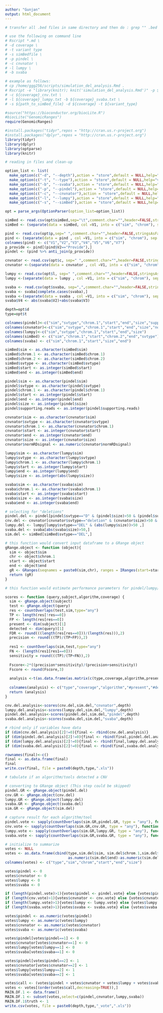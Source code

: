 ```yaml
---
author: "Gunjan"
output: html_document
---
```

  ```r
# transfer all .bed files in same directory and then do : grep "" .bed > simBed.txt. Do similarly for all the files

# use the following on command line
# Rscript *.md \
# -d coverage \
# -t variant type
# -s simBedfile \
# -p pindel \
# -c cnvnator \
# -l lumpy \
# -b svaba

# example as follows:
# cp /home/ggg256/scripts/simulation_del_analysis.Rmd .
# Rscript -e "library(knitr); knit('simulation_del_analysis.Rmd')" -p ${coverage}_pindel.txt \
# -c ${coverage}_cnv.txt \
# -l ${coverage}_lumpy.txt -b ${coverage}_svaba.txt \
# -s ${path_to_simBed_file} -d ${coverage} -t ${variant_type}
```

```r
#source("https://bioconductor.org/biocLite.R")
#biocLite("GenomicRanges")
require(GenomicRanges)

#install.packages("tidyr",repos = "http://cran.us.r-project.org")
#install.packages("dplyr",repos = "http://cran.us.r-project.org")
library(tidyr)
library(dplyr)
library(optparse)
library(knitr)
```

```r
# reading in files and clean-up

option_list <- list(
  make_option(c("-d", "--depth"),action = "store",default = NULL,help="depth"),
  make_option(c("-t", "--type"),action = "store",default = NULL,help="variant type"),
  make_option(c("-b", "--svaba"),action = "store",default = NULL,help="svaba file"),
  make_option(c("-p", "--pindel"),action = "store",default = NULL,help="pindel file"),
  make_option(c("-c", "--cnvnator"),action = "store",default = NULL,help="cnvnator file"),
  make_option(c("-l", "--lumpy"),action = "store",default = NULL,help="lumpy file"),
  make_option(c("-s", "--simBed"),action = "store",default = NULL,help="simBed file"))

opt = parse_args(OptionParser(option_list=option_list))

simBed <- read.csv(opt$simBed,sep="\t",comment.char="",header=FALSE,stringsAsFactors = FALSE)
simBed <- (separate(data = simBed, col =V1, into = c("sim", "chrom"), sep = ".bed:"))

pind <- read.csv(opt$p,sep=" ",comment.char="",header=FALSE,stringsAsFactors = FALSE)
pind <- (separate(data = pind , col =V1, into = c("sim", "chrom"), sep = "_pindel.txt:"))
colnames(pind) <- c("V1","V2","V3","V4","V5","V6","V7")
p_provide <- pind[(pind$V2=="Provide"),]
pindel <- (pind %>% anti_join(p_provide))

cnvnator <- read.csv(opt$c, sep=" ",comment.char="",header=FALSE,stringsAsFactors = FALSE)
cnvnator <-(separate(data = cnvnator , col =V1, into = c("sim", "chrom"), sep = "_cnv.txt:"))

lumpy <- read.csv(opt$l, sep=" ",comment.char="",header=FALSE,stringsAsFactors = FALSE)
lumpy <-(separate(data = lumpy , col =V1, into = c("sim", "chrom"), sep = "_lumpy.txt:"))

svaba <- read.csv(opt$svaba, sep=",",comment.char="",header=FALSE,stringsAsFactors = FALSE)
svaba <- svaba[complete.cases(svaba),]
svaba <-(separate(data = svaba , col =V1, into = c("sim", "chrom"), sep = "_svaba.txt:"))
svaba$V4 <- abs(svaba$V2)+abs(svaba$V3)

depth=opt$d
type=opt$t
```

```r
colnames(pindel)<-c("sim","svtype","chrom.1","start","end","size","supporting.reads")
colnames(cnvnator)<-c("sim","svtype","chrom.1","start","end","size","normRDsignal")
colnames(lumpy)<-c("sim","svtype","chrom.1","start","end","size")
colnames(simBed) <- c("sim","chrom.1","start","chrom.2","end","svtype")
colnames(svaba) <- c("sim","chrom.1","start","size","end")

simBed$sim <- as.character(simBed$sim)
simBed$chrom.1 <- as.character(simBed$chrom.1)
simBed$chrom.2 <- as.character(simBed$chrom.2)
simBed$svtype <- as.character(simBed$svtype)
simBed$start <- as.integer(simBed$start)
simBed$end <- as.integer(simBed$end)

pindel$sim <- as.character(pindel$sim)
pindel$svtype <- as.character(pindel$svtype)
pindel$chrom.1 <- as.character(pindel$chrom.1)
pindel$start <- as.integer(pindel$start)
pindel$end <- as.integer(pindel$end)
pindel$size <- as.integer(pindel$size)
pindel$supporting.reads <- as.integer(pindel$supporting.reads)

cnvnator$sim <- as.character(cnvnator$sim)
cnvnator$svtype <- as.character(cnvnator$svtype)
cnvnator$chrom.1 <- as.character(cnvnator$chrom.1)
cnvnator$start <- as.integer(cnvnator$start)
cnvnator$end <- as.integer(cnvnator$end)
cnvnator$size <- as.integer(cnvnator$size)
cnvnator$normRDsignal <- as.numeric(cnvnator$normRDsignal)

lumpy$sim <- as.character(lumpy$sim)
lumpy$svtype <- as.character(lumpy$svtype)
lumpy$chrom.1 <- as.character(lumpy$chrom.1)
lumpy$start <- as.integer(lumpy$start)
lumpy$end <- as.integer(lumpy$end)
lumpy$size <- as.integer(abs(lumpy$size))

svaba$sim <- as.character(svaba$sim)
svaba$chrom.1 <- as.character(svaba$chrom.1)
svaba$start <- as.integer(svaba$start)
svaba$size <- as.integer(svaba$size)
svaba$end <- as.integer(svaba$end)
```

```r
# selecting for "deletions"
pindel.del <- pindel[pindel$svtype=="D" & (pindel$size)>50 & (pindel$supporting.reads)>10 , ]
cnv.del <- cnvnator[cnvnator$svtype=="deletion" & (cnvnator$size)>50 & (cnvnator$normRDsignal) < 0.2 ,]
lumpy.del <- lumpy[lumpy$svtype=="DEL" & (abs(lumpy$size))>50 ,]
svaba.del <- svaba[abs(svaba$size)>50,]
sim.del <- simBed[simBed$svtype=="DEL",]
```


```r
# this function would convert input dataframe to a GRange object
gRange.object <- function (object){
  sim <- object$sim
  chr <- object$chrom.1 
  start <- object$start
  end <- object$end
  gR <- GRanges(seqnames = paste0(sim,chr), ranges = IRanges(start=start, end=end))
  return (gR)
}

# this function would estimate performance parameters for pindel/lumpy/CNVnator/Svaba using Grange objects

scores <- function (query,subject,algorithm,coverage) {
  sim <- gRange.object(subject)
  test <- gRange.object(query)
  res <- countOverlaps(test,sim,type="any")
  TP <- length(res[!res==0])
  FP <- length(res[res==0])
  present <- dim(subject)[1]
  detected <- dim(query)[1]
  FDR <- round(((length(res[res==0]))/(length(res))),2) 
  precision <- round(((TP)/(TP+FP)),2)
  
  res1 <- countOverlaps(sim,test,type="any")
  FN <- (length(res1[res1==0]))
  sensitivity = round(((TP)/(TP+FN)),2)
  
  Fscore<-2*((precision*sensitivity)/(precision+sensitivity))
  Fscore <- round(Fscore,3)
  
  analysis <-t(as.data.frame(as.matrix(c(type,coverage,algorithm,present,detected,TP,FP,FN,FDR,precision,sensitivity,Fscore))))
  
  colnames(analysis) <- c("type","coverage","algorithm","#present","#detected","TP","FP","FN","FDR","precision","sensitivity","Fscore")
  return (analysis)
}

cnv.del.analysis<-scores(cnv.del,sim.del,"cnvnator",depth)
lumpy.del.analysis<-scores(lumpy.del,sim.del,"lumpy",depth)
pindel.del.analysis<-scores(pindel.del,sim.del,"pindel",depth)
svaba.del.analysis<-scores(svaba.del,sim.del,"svaba",depth)

# rbind only if variables have data
if (dim(cnv.del.analysis)[2]!=0){final <- rbind(cnv.del.analysis)}
if (dim(pindel.del.analysis)[2]!=0){final <- rbind(final,pindel.del.analysis)}
if (dim(lumpy.del.analysis)[2]!=0){final <- rbind(final,lumpy.del.analysis)}   
if (dim(svaba.del.analysis)[2]!=0){final <- rbind(final,svaba.del.analysis)}

rownames(final)<-c()
final <- as.data.frame(final)
final
write.csv(final, file = paste0(depth,type,".xls"))
```

```r
# tabulate if an algorithm/tools detected a CNV

# converting to GRange object (This step could be skipped)
pindel.GR <- gRange.object(pindel.del)
cnv.GR <- gRange.object(cnv.del)
lumpy.GR <- gRange.object(lumpy.del)
svaba.GR <- gRange.object(svaba.del)
sim.GR <- gRange.object(sim.del)

# capture result for each algorithm/tool
pindel.vote <- sapply(countOverlaps(sim.GR,pindel.GR, type = "any"), function(x){if(x>0){return(2)}else{return(1)}})
cnv.vote <- sapply(countOverlaps(sim.GR,cnv.GR, type = "any"), function(x){if(x>0){return(2)}else{return(1)}})
lumpy.vote <- sapply(countOverlaps(sim.GR,lumpy.GR, type = "any"), function(x){if(x>0){return(2)}else{return(1)}})
svaba.vote <- sapply(countOverlaps(sim.GR,svaba.GR, type = "any"), function(x){if(x>0){return(2)}else{return(1)}})

# initialize to summarize 
votes <- NULL
votes <- as.data.frame(cbind(type,sim.del$sim, sim.del$chrom.1,sim.del$start,sim.del$end,
                             as.numeric(sim.del$end)-as.numeric(sim.del$start)))
colnames(votes) <- c("type","sim","chrom","start","end","size")

votes$pindel <- 0
votes$cnvnator <- 0
votes$lumpy <- 0
votes$svaba <- 0

if (length(pindel.vote)>1){votes$pindel <- pindel.vote} else {votes$pindel <- 0}
if (length(cnv.vote)>1){votes$cnvnator <- cnv.vote} else {votes$cnvnator <- 0}
if (length(lumpy.vote)>1){votes$lumpy <- lumpy.vote} else {votes$lumpy  <- 0}
if (length(svaba.vote)>1){votes$svaba <- svaba.vote} else {votes$svaba <- 0}

votes$pindel <- as.numeric(votes$pindel)
votes$lumpy <- as.numeric(votes$lumpy)
votes$cnvnator <- as.numeric(votes$cnvnator)
votes$svaba <- as.numeric(votes$svaba)

votes$pindel[votes$pindel==1] <- 0
votes$cnvnator[votes$cnvnator==1] <- 0
votes$lumpy[votes$lumpy==1] <- 0
votes$svaba[votes$svaba==1] <- 0

votes$pindel[votes$pindel==2] <- 1
votes$cnvnator[votes$cnvnator==2] <- 1
votes$lumpy[votes$lumpy==2] <- 1
votes$svaba[votes$svaba==2] <- 1

votes$call <- (votes$pindel + votes$cnvnator + votes$lumpy + votes$svaba)
votes <- votes[(order(votes$call,decreasing=TRUE)),]
MAIN.DF.1 <- data.frame()
MAIN.DF.1 <- subset(votes,select=c(pindel,cnvnator,lumpy,svaba))
MAIN.DF.1$truth <- 1
write.csv(votes, file = paste0(depth,type,"_vote",".xls"))
```
